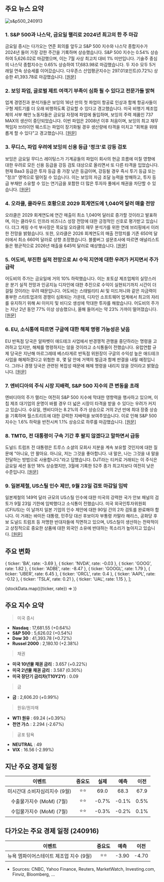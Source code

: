 ## 주요 뉴스 요약

![s&p500_240913](/map/240913.png)

### 1. **S&P 500과 나스닥, 금요일 랠리로 2024년 최고의 한 주 마감**

금요일 증시는 다가오는 연준 회의를 앞두고 S&P 500 지수와 나스닥 종합지수가 2024년 들어 가장 강한 주간을 기록하며 상승했습니다. S&P 500 지수는 0.54% 상승하여 5,626.02로 마감했으며, 이는 7월 사상 최고치 대비 1% 미만입니다. 기술주 중심의 나스닥 종합지수는 0.65% 상승하여 17,683.98로 마감했습니다. 두 지수 모두 5거래일 연속 상승세를 이어갔습니다. 다우존스 산업평균지수는 297.01포인트(0.72%) 상승한 41,393.78로 마감했습니다. [[원문]](https://www.cnbc.com/2024/09/12/stock-market-today-live-updates.html)

### 2. **보잉 파업, 글로벌 제트 여객기 부족이 심화 될 수 있다고 전문가들 밝혀**

업계 경영진과 분석가들은 보잉의 16년 만의 첫 파업이 항공료 인상과 함께 항공사들이 구형 제트기를 더 오래 비행하도록 강요할 수 있다고 경고했습니다. 미국 비행기 제조업체의 서부 해안 노동자들은 금요일 자정에 파업에 돌입하며, 보잉의 주력 제품인 737 MAX의 생산이 중단되었습니다. 이번 파업은 2008년 이후 처음이며, 보잉의 최고 재무 책임자 브라이언 웨스트는 파업이 장기화될 경우 생산량에 타격을 미치고 "회복을 위태롭게 할 수 있다"고 경고했습니다. [[원문]](https://finance.yahoo.com/news/boeing-strike-could-exacerbate-global-221601694.html)

### 3. **무디스, 파업 우려에 보잉의 신용 등급 '정크'로 강등 검토**

보잉은 금요일 무디스 레이팅스가 기계공들의 파업이 회사의 현금 흐름에 미칠 영향에 대한 우려로 모든 신용 등급을 강등 검토 대상으로 올리면서 또 다른 타격을 입었습니다. 현재 Baa3 등급은 투자 등급 중 가장 낮은 등급이며, 강등될 경우 즉시 투기 등급 또는 "정크" 영역으로 떨어질 수 있습니다. 이는 보잉의 자금 조달 능력을 방해하고, 투자 등급 부채만 소유할 수 있는 연기금을 포함한 더 많은 투자자 풀에서 채권을 차단할 수 있습니다. [[원문]](https://www.marketwatch.com/story/boeings-bonds-are-being-snapped-up-as-stock-slides-on-strike-worries-0498ae92?mod=home-page)

### 4. **오라클, 클라우드 호황으로 2029 회계연도에 1,040억 달러 매출 전망**

오라클은 2029 회계연도에 연간 매출이 최소 1,040억 달러로 증가할 것이라고 발표하며, 이는 클라우드 인프라 비즈니스 성장 전망에 대한 긍정적인 신호로 평가받고 있습니다. 더그 케링 수석 부사장은 목요일 오라클의 재무 분석가를 위한 연례 브리핑에서 이러한 전망을 밝혔습니다. 또한, 오라클은 2026 회계연도의 매출 전망치를 기존 650억 달러에서 최소 660억 달러로 상향 조정했습니다. 블룸버그 설문조사에 따르면 애널리스트들은 평균적으로 2026년 매출을 645억 달러로 예상했습니다. [[원문]](https://finance.yahoo.com/news/oracle-sees-104-billion-sales-201838276.html)

### 5. **어도비, 부진한 실적 전망으로 AI 수익 지연에 대한 우려가 커지면서 주가 급락**

어도비의 주가는 금요일에 거의 10% 하락했습니다. 이는 포토샵 제조업체의 실망스러운 분기 실적 전망과 인공지능 디자인에 대한 추진으로 수익이 실현되기까지 시간이 더 걸릴 것이라는 우려 때문입니다. 어도비는 스태빌리티 AI 및 미드저니와 같은 자금력이 풍부한 스타트업과의 경쟁이 심화되는 가운데, 디자인 소프트웨어 업계에서 최고의 자리를 유지하기 위해 AI 이미지 및 비디오 생성에 막대한 투자를 해왔습니다. 어도비의 주가는 지난 2년 동안 77% 이상 상승했으나, 올해 들어서는 약 23% 가까이 떨어졌습니다. [[원문]](https://finance.yahoo.com/news/adobe-shares-slump-ai-software-121244764.html)

### 6. **EU, 소식통에 따르면 구글에 대한 해체 명령 가능성은 낮음**

EU 반독점 당국은 알파벳이 애드테크 사업에서 반경쟁적 관행을 중단하라는 명령을 고려하고 있지만, 해체를 명령하지는 않을 것이라고 소식통들이 전했습니다. 유럽연합 규제 당국은 지난해 마르그레테 베스타게르 반독점 위원장이 구글의 수익성 높은 애드테크 사업을 해체하겠다고 위협한 후, 몇 달 안에 거액의 벌금과 함께 판결을 내릴 예정입니다. 그러나 경쟁 당국은 관련된 복잡성 때문에 해체 명령을 내리지 않을 것이라고 밝혔습니다. [[원문]](https://www.reuters.com/technology/eu-break-up-order-google-unlikely-now-sources-say-2024-09-13/)

### 7. **엔비디아의 주식 시장 지배력, S&P 500 지수의 큰 변동을 초래**

엔비디아의 주가 랠리는 여전히 S&P 500 지수에 막대한 영향력을 행사하고 있으며, 이 칩 제조 대기업의 운명이 바뀔 경우 더 넓은 시장이 타격을 받을 수 있다는 우려가 커지고 있습니다. 수요일, 엔비디아는 8.2%의 주가 상승으로 거의 2년 만에 최대 장중 상승을 기록하며 월스트리트에 대한 강력한 지배력을 보여주었습니다. 이로 인해 S&P 500 지수는 1.6% 하락을 반전시켜 1.1% 상승으로 하루를 마감했습니다. [[원문]](https://www.reuters.com/technology/nvidias-stock-market-dominance-fuels-big-swings-sp-500-2024-09-13/)

### 8. **TMTG, 전 대통령이 구속 기간 후 팔지 않겠다고 말하면서 급등**

도널드 트럼프 전 대통령은 트루스 소셜의 모회사 지분을 계속 보유할 것인지에 대한 질문에 "아니요, 안 팔아요. 아니요, 저는 그것을 좋아합니다. 내 말은, 나는 그것을 내 말을 전달하는 방법으로 사용합니다."라고 답했습니다. DJT라는 티커로 거래되는 이 주식은 금요일 세션 동안 18% 상승했지만, 3월에 기록한 52주 종가 최고치보다 여전히 낮은 수준입니다. [[원문]](https://www.marketwatch.com/story/trump-social-media-stock-djt-soars-as-former-president-says-he-wont-sell-when-lockup-period-ends-99bce0ee?mod=home-page)

### 9. **일본제철, US스틸 인수 제안, 9월 23일 검토 마감일 임박**

일본제철의 149억 달러 규모의 US스틸 인수에 대한 미국의 강력한 국가 안보 패널의 검토가 9월 23일 기한에 임박했다고 소식통이 전했습니다. 미국 외국인투자위원회(CFIUS)는 이 날까지 일본 기업의 인수 제안에 대한 90일 간의 2차 검토를 완료해야 합니다. 이 거래는 바이든 대통령, 민주당 대선 후보이자 부통령 카말라 해리스, 공화당 후보 도널드 트럼프 등 저명한 반대자들에 직면하고 있으며, US스틸이 생산하는 전략적이고 상징적으로 중요한 상품에 대한 외국인 소유에 반대하는 목소리가 높아지고 있습니다. [[원문]](https://www.reuters.com/markets/deals/nippon-steel-bid-us-steel-faces-sept-23-review-deadline-sources-say-2024-09-13/)

## 주요 변화

  { ticker: 'BA', rate: -3.69 },
  { ticker: 'NVDA', rate: -0.03 },
  { ticker: 'GOOG', rate: 1.82 },
  { ticker: 'ADBE', rate: -8.47 },
  { ticker: 'GOOGL', rate: 1.79 },
  { ticker: 'UBER', rate: 6.45 },
  { ticker: 'ORCL', rate: 0.4 },
  { ticker: 'AAPL', rate: -0.12 },
  { ticker: 'TSLA', rate: 0.21 },
  { ticker: 'UAL', rate: 1.15 },
];

{stockData.map(({ticker, rate}) => <StockCardMini ticker={ticker} rate={rate}></StockCardMini>)}

## 주요 지수 요약

> 미국 증시

- **Nasdaq** : 17,681.55 (+0.64%)
- **S&P 500** : 5,626.02 (+0.54%)
- **Dow 30** : 41,393.78 (+0.72%)
- **Russel 2000** : 2,180.10 (+2.38%)

> 채권

- **미국 10년물 채권 금리** : 3.657 (+0.22%)
- **미국 2년물 채권 금리** : 3.587 (0.30%)
- **미국 장단기 금리차(T10Y2Y)** : 0.09

> 금

- **금** : 2,606.20 (+0.99%)

> 원유/원자재

- **WTI 원유** : 69.24 (+0.39%)
- **천연 가스** : 2.294 (-2.67%)

> 공포 탐욕

- **NEUTRAL** : 49
- **VIX** : 16.56 (-2.99%)

## 지난 주요 경제 일정

|            이벤트             | 중요도 | 실제  | 예측  | 이전 |
| :---------------------------: | :----: | :---: | :---: | :--: |
| 미시간대 소비자심리지수 (9월) |  ⭐⭐  | 69.0  | 68.3  | 67.9 |
|   수출물가지수 (MoM) (7월)    |  ⭐⭐  | -0.7% | -0.1% | 0.5% |
|   수입물가지수 (MoM) (7월)    |  ⭐⭐  | -0.3% | -0.2% | 0.1% |

## 다가오는 주요 경제 일정 (240916)

|                 이벤트                  | 중요도 | 예측  | 이전  |
| :-------------------------------------: | :----: | :---: | :---: |
| 뉴욕 엠파이어스테이트 제조업 지수 (9월) |  ⭐⭐  | -3.90 | -4.70 |

- Sources: CNBC, Yahoo Finance, Reuters, MarketWatch, Investing.com, Finviz, Bloomberg, ...
